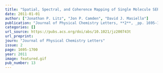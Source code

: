 ```yaml
---
title: "Spatial, Spectral, and Coherence Mapping of Single Molecule SERS Active Hot Spots via the Discrete-Dipole Approximation"
date: 2011-01-01
author: ["Jonathan P. Litz", "Jon P. Camden", "David J. Masiello"]
publication: "Journal of Physical Chemistry Letters, **2**, _pp. 1695-1700_ (2011)."
categories: []
url_source: https://pubs.acs.org/doi/abs/10.1021/jz200743t
url_preprint: 
journ: "Journal of Physical Chemistry Letters"
issue: 2
page: 1695-1700
year: 2011
image: featured.gif
pub_number: 13
---
```

